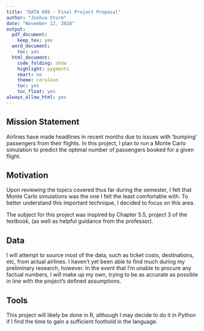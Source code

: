 ```yaml
---
title: "DATA 609 - Final Project Proposal"
author: "Joshua Sturm"
date: "November 12, 2018"
output:
  pdf_document:
    keep_tex: yes
  word_document:
    toc: yes
  html_document:
    code_folding: show
    highlight: pygments
    smart: no
    theme: cerulean
    toc: yes
    toc_float: yes
always_allow_html: yes
---
```


## Mission Statement
Airlines have made headlines in recent months due to issues with 'bumping' passengers from their flights. In this project, I plan to run a Monte Carlo simulation to predict the optimal number of passengers booked for a given flight.

## Motivation
Upon reviewing the topics covered thus far during the semester, I felt that Monte Carlo simulations was the one I felt the least comfortable with. To better understand this important technique, I decided to focus on this area.

The subject for this project was inspired by Chapter 5.5, project 3 of the textbook, (as well as helpful guidance from the professor).

## Data
I will attempt to source most of the data, such as ticket costs, destinations, etc, from actual airlines. I haven't yet been able to find much during my preliminary research, however. In the event that I'm unable to procure any factual numbers, I will make up my own, trying to be as accurate as possible in line with the project's defined assumptions.

## Tools
This project will likely be done in R, although I may decide to do it in Python if I find the time to gain a sufficient foothold in the language.